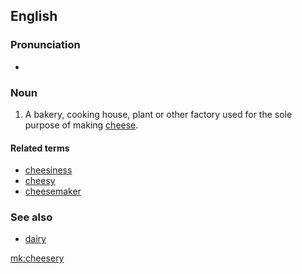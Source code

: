 ==English==

===Pronunciation===
* {{enPR|chēʹzər-ē}}

===Noun===
{{en-noun|cheeseries}}

# {{context|US|lang=en}} A bakery, cooking house, plant or other factory used for the sole purpose of making [[cheese]].

====Related terms====
*[[cheesiness]]
*[[cheesy]]
*[[cheesemaker]]

===See also===
*[[dairy]]

[[mk:cheesery]]